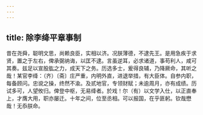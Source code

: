 ```yaml
---
---
---
```

title: 除李绛平章事制
---



昔在尧舜，聪明文思，尚赖良臣，实相以济。况朕薄德，不逮先王。是用急疾于求贤，置之于左右，俾承弼纳诲，以匡不逮。言虽逆耳，必求诸道，事苟利人，咸可其奏。兹足以宣股肱之力，成天下之务。历选多士，爰得良辅，乃降厥命，其听之哉！某官李绛：（齐）〔斋〕庄严重，内明外直，进退举措，有大臣体。自参内职，每备顾问。忠谠之操，终然不渝。及贰地官，专领财赋；未逾周月，亦有成绩。历试多可，人望攸归。俾登中枢，无易绛者。於戏！尔（有）以文学入仕，以正直奉上，才膺大用，职亦屡迁。十年之间，位至丞相。可以报国，在乎匪躬。钦哉懋哉！无忝朕命。